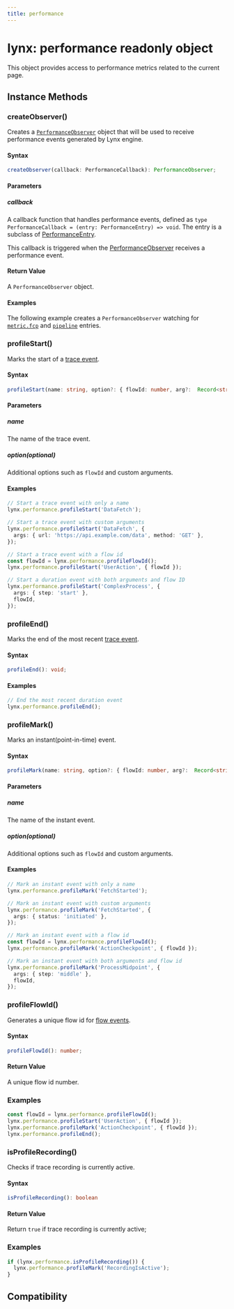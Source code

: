 ```yaml
---
title: performance
---
```


# lynx: performance readonly object

This object provides access to performance metrics related to the current page.

## Instance Methods

### createObserver()

Creates a [`PerformanceObserver`](/api/lynx-api/performance-api/performance-observer) object that will be used to receive performance events generated by Lynx engine.

#### Syntax

```ts
createObserver(callback: PerformanceCallback): PerformanceObserver;
```

#### Parameters

##### callback

A callback function that handles performance events, defined as `type PerformanceCallback = (entry: PerformanceEntry) => void`. The entry is a subclass of [PerformanceEntry](/api/lynx-api/performance-api/performance-entry).

This callback is triggered when the [PerformanceObserver](/api/lynx-api/performance-api/performance-observer) receives a performance event.

#### Return Value

A `PerformanceObserver` object.

#### Examples

The following example creates a `PerformanceObserver` watching for [`metric.fcp`](/api/lynx-api/performance-api/performance-entry/metric-fcp-entry) and [`pipeline`](/api/lynx-api/performance-api/performance-entry/pipeline-entry) entries.


<Go
  example="performance-api"
  defaultFile="src/simple_observe/index.tsx"
  defaultEntryFile="dist/SimpleObseve.lynx.bundle"
  img="https://lf-lynx.tiktok-cdns.com/obj/lynx-artifacts-oss-sg/lynx-website/assets/doc/simple-observe-demo.jpeg"
  entry="src/simple_observe"
  highlight="{11-21,31}"
/>

### profileStart()

Marks the start of a [trace event](https://perfetto.dev/docs/instrumentation/track-events).

#### Syntax

```typescript
profileStart(name: string, option?: { flowId: number, arg?:  Record<string, string>}): void;
```

#### Parameters

##### name

The name of the trace event.

##### option(optional)

Additional options such as `flowId` and custom arguments.

#### Examples

```typescript
// Start a trace event with only a name
lynx.performance.profileStart('DataFetch');

// Start a trace event with custom arguments
lynx.performance.profileStart('DataFetch', {
  args: { url: 'https://api.example.com/data', method: 'GET' },
});

// Start a trace event with a flow id
const flowId = lynx.performance.profileFlowId();
lynx.performance.profileStart('UserAction', { flowId });

// Start a duration event with both arguments and flow ID
lynx.performance.profileStart('ComplexProcess', {
  args: { step: 'start' },
  flowId,
});
```

### profileEnd()

Marks the end of the most recent [trace event](https://perfetto.dev/docs/instrumentation/track-events).

#### Syntax

```typescript
profileEnd(): void;
```

#### Examples

```typescript
// End the most recent duration event
lynx.performance.profileEnd();
```

### profileMark()

Marks an instant(point-in-time) event.

#### Syntax

```typescript
profileMark(name: string, option?: { flowId: number, arg?:  Record<string, string>}): void;
```

#### Parameters

##### name

The name of the instant event.

##### option(optional)

Additional options such as `flowId` and custom arguments.

#### Examples

```typescript
// Mark an instant event with only a name
lynx.performance.profileMark('FetchStarted');

// Mark an instant event with custom arguments
lynx.performance.profileMark('FetchStarted', {
  args: { status: 'initiated' },
});

// Mark an instant event with a flow id
const flowId = lynx.performance.profileFlowId();
lynx.performance.profileMark('ActionCheckpoint', { flowId });

// Mark an instant event with both arguments and flow id
lynx.performance.profileMark('ProcessMidpoint', {
  args: { step: 'middle' },
  flowId,
});
```

### profileFlowId()

Generates a unique flow id for [flow events](https://perfetto.dev/docs/instrumentation/track-events#flows).

#### Syntax

```typescript
profileFlowId(): number;
```

#### Return Value

A unique flow id number.

### Examples

```typescript
const flowId = lynx.performance.profileFlowId();
lynx.performance.profileStart('UserAction', { flowId });
lynx.performance.profileMark('ActionCheckpoint', { flowId });
lynx.performance.profileEnd();
```

### isProfileRecording()

Checks if trace recording is currently active.

#### Syntax

```typescript
isProfileRecording(): boolean
```

#### Return Value

Return `true` if trace recording is currently active;

### Examples

```typescript
if (lynx.performance.isProfileRecording()) {
  lynx.performance.profileMark('RecordingIsActive');
}
```

## Compatibility


<LegacyCompatTable metadata="lynx-api/lynx/performance" />
